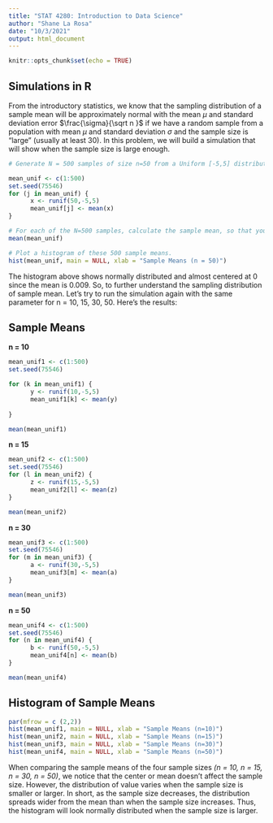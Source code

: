 ---
title: "STAT 4280: Introduction to Data Science"
author: "Shane La Rosa"
date: "10/3/2021"
output: html_document
---

```{r setup, include=FALSE}
knitr::opts_chunk$set(echo = TRUE)
```

## Simulations in R

From the introductory statistics, we know that the sampling distribution of a sample mean will be approximately normal with the mean $\mu$ and standard deviation error $\frac{\sigma}{\sqrt n }$ if we have a random sample from a population with mean $\mu$ and standard deviation $\sigma$ and the sample size is "large" (usually at least 30). In this problem, we will build a simulation that will show when the sample size is large enough.

```{r  object,echo=TRUE}
# Generate N = 500 samples of size n=50 from a Uniform [-5,5] distribution. 

mean_unif <- c(1:500)
set.seed(75546)
for (j in mean_unif) {
      x <- runif(50,-5,5)
      mean_unif[j] <- mean(x) 
}

# For each of the N=500 samples, calculate the sample mean, so that you now have a vector of 500 sample means.
mean(mean_unif)

```


```{r toothlength, echo=FALSE}
# Plot a histogram of these 500 sample means.
hist(mean_unif, main = NULL, xlab = "Sample Means (n = 50)")
```



The histogram above shows normally distributed and almost centered at 0 since the mean is 0.009. So, to further understand the sampling distribution of sample mean. Let's try to run the simulation again with the same parameter for n = 10, 15, 30, 50. Here's the results:



## Sample Means


**n = 10**
```{r mean,echo=FALSE}

mean_unif1 <- c(1:500)
set.seed(75546)

for (k in mean_unif1) {
      y <- runif(10,-5,5)
      mean_unif1[k] <- mean(y) 
   
}

mean(mean_unif1)

```

**n = 15**
```{r r,echo=FALSE}

mean_unif2 <- c(1:500)
set.seed(75546)
for (l in mean_unif2) {
      z <- runif(15,-5,5)
      mean_unif2[l] <- mean(z) 
}

mean(mean_unif2)

```

**n = 30**
```{r r r, echo=FALSE}

mean_unif3 <- c(1:500)
set.seed(75546)
for (m in mean_unif3) {
      a <- runif(30,-5,5)
      mean_unif3[m] <- mean(a) 
}

mean(mean_unif3)

```

**n = 50**
```{r r r r,echo=FALSE}

mean_unif4 <- c(1:500)
set.seed(75546)
for (n in mean_unif4) {
      b <- runif(50,-5,5)
      mean_unif4[n] <- mean(b) 
}

mean(mean_unif4)

```


## Histogram of Sample Means
```{r r r r r, echo=FALSE}
par(mfrow = c (2,2))
hist(mean_unif1, main = NULL, xlab = "Sample Means (n=10)")
hist(mean_unif2, main = NULL, xlab = "Sample Means (n=15)")
hist(mean_unif3, main = NULL, xlab = "Sample Means (n=30)")
hist(mean_unif4, main = NULL, xlab = "Sample Means (n=50)")
```

When comparing the sample means of the four sample sizes *(n = 10, n = 15, n = 30, n = 50)*, we notice that the center or mean doesn't affect the sample size. However, the distribution of value varies when the sample size is smaller or larger. In short, as the sample size decreases, the distribution spreads wider from the mean than when the sample size increases. Thus, the histogram will look normally distributed when the sample size is larger.



